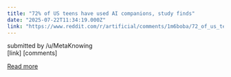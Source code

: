 ```yaml
---
title: "72% of US teens have used AI companions, study finds"
date: "2025-07-22T11:34:19.000Z"
link: "https://www.reddit.com/r/artificial/comments/1m6boba/72_of_us_teens_have_used_ai_companions_study_finds/"
---
```


submitted by    /u/MetaKnowing  
 [link]   [comments]

[Read more](https://www.reddit.com/r/artificial/comments/1m6boba/72_of_us_teens_have_used_ai_companions_study_finds/)
